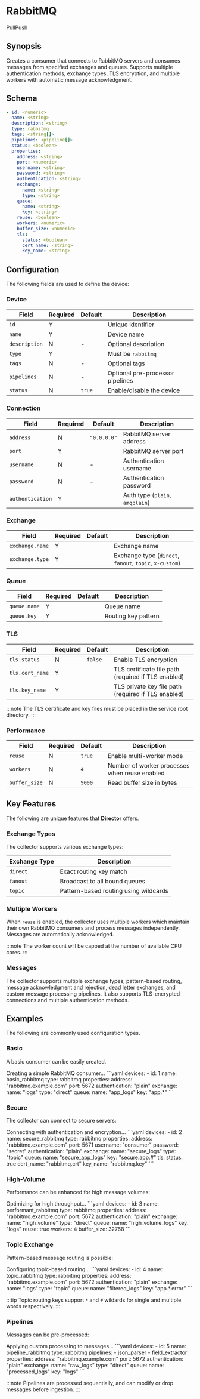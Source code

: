 # RabbitMQ

<span className="theme-doc-version-badge badge badge--secondary">Pull</span><span className="theme-doc-version-badge badge badge--secondary">Push</span>

## Synopsis

Creates a consumer that connects to RabbitMQ servers and consumes messages from specified exchanges and queues. Supports multiple authentication methods, exchange types, TLS encryption, and multiple workers with automatic message acknowledgment.

## Schema

```yaml {2,3,5}
- id: <numeric>
  name: <string>
  description: <string>
  type: rabbitmq
  tags: <string[]>
  pipelines: <pipeline[]>
  status: <boolean>
  properties:
    address: <string>
    port: <numeric>
    username: <string>
    password: <string>
    authentication: <string>
    exchange:
      name: <string>
      type: <string>
    queue:
      name: <string>
      key: <string>
    reuse: <boolean>
    workers: <numeric>
    buffer_size: <numeric>
    tls:
      status: <boolean>
      cert_name: <string>
      key_name: <string>
```

## Configuration

The following fields are used to define the device:

### Device

|Field|Required|Default|Description|
|---|---|---|---|
|`id`|Y||Unique identifier|
|`name`|Y||Device name|
|`description`|N|-|Optional description|
|`type`|Y||Must be `rabbitmq`|
|`tags`|N|-|Optional tags|
|`pipelines`|N|-|Optional pre-processor pipelines|
|`status`|N|`true`|Enable/disable the device|

### Connection

|Field|Required|Default|Description|
|---|---|---|---|
|`address`|N|`"0.0.0.0"`|RabbitMQ server address|
|`port`|Y||RabbitMQ server port|
|`username`|N|-|Authentication username|
|`password`|N|-|Authentication password|
|`authentication`|Y||Auth type (`plain`, `amqplain`)|

### Exchange

|Field|Required|Default|Description|
|---|---|---|---|
|`exchange.name`|Y||Exchange name|
|`exchange.type`|Y||Exchange type (`direct`, `fanout`, `topic`, `x-custom`)|

### Queue

|Field|Required|Default|Description|
|---|---|---|---|
|`queue.name`|Y||Queue name|
|`queue.key`|Y||Routing key pattern|

### TLS

|Field|Required|Default|Description|
|---|---|---|---|
|`tls.status`|N|`false`|Enable TLS encryption|
|`tls.cert_name`|Y||TLS certificate file path (required if TLS enabled)|
|`tls.key_name`|Y||TLS private key file path (required if TLS enabled)|

:::note
The TLS certificate and key files must be placed in the service root directory.
:::

### Performance

|Field|Required|Default|Description|
|---|---|---|---|
|`reuse`|N|`true`|Enable multi-worker mode|
|`workers`|N|`4`|Number of worker processes when reuse enabled|
|`buffer_size`|N|`9000`|Read buffer size in bytes|

## Key Features

The following are unique features that **Director** offers.

### Exchange Types

The collector supports various exchange types:

|Exchange Type|Description|
|---|---|
|`direct`|Exact routing key match|
|`fanout`|Broadcast to all bound queues|
|`topic`|Pattern-based routing using wildcards|

### Multiple Workers

When `reuse` is enabled, the collector uses multiple workers which maintain their own RabbitMQ consumers and process messages independently. Messages are automatically acknowledged.

:::note
The worker count will be capped at the number of available CPU cores.
:::

### Messages

The collector supports multiple exchange types, pattern-based routing, message acknowledgment and rejection, dead letter exchanges, and custom message processing pipelines. It also supports TLS-encrypted connections and multiple authentication methods. 

## Examples

The following are commonly used configuration types.

### Basic

A basic consumer can be easily created.

<ExampleGrid>
  <CommentCol>
    Creating a simple RabbitMQ consumer...
  </CommentCol>
  <CodeCol>
    ```yaml
    devices:
      - id: 1
        name: basic_rabbitmq
        type: rabbitmq
        properties:
          address: "rabbitmq.example.com"
          port: 5672
          authentication: "plain"
          exchange:
            name: "logs"
            type: "direct"
          queue:
            name: "app_logs"
            key: "app.*"
    ```
  </CodeCol>
</ExampleGrid>

### Secure

The collector can connect to secure servers:

<ExampleGrid>
  <CommentCol>
    Connecting with authentication and encryption...
  </CommentCol>
  <CodeCol>
    ```yaml
    devices:
      - id: 2
        name: secure_rabbitmq
        type: rabbitmq
        properties:
          address: "rabbitmq.example.com"
          port: 5671
          username: "consumer"
          password: "secret"
          authentication: "plain"
          exchange:
            name: "secure_logs"
            type: "topic"
          queue:
            name: "secure_app_logs"
            key: "secure.app.#"
          tls:
            status: true
            cert_name: "rabbitmq.crt"
            key_name: "rabbitmq.key"
    ```
  </CodeCol>
</ExampleGrid>

### High-Volume

Performance can be enhanced for high message volumes:

<ExampleGrid>
  <CommentCol>
    Optimizing for high throughput...
  </CommentCol>
  <CodeCol>
    ```yaml
    devices:
      - id: 3
        name: performant_rabbitmq
        type: rabbitmq
        properties:
          address: "rabbitmq.example.com"
          port: 5672
          authentication: "plain"
          exchange:
            name: "high_volume"
            type: "direct"
          queue:
            name: "high_volume_logs"
            key: "logs"
          reuse: true
          workers: 4
          buffer_size: 32768
    ```
  </CodeCol>
</ExampleGrid>

### Topic Exchange

Pattern-based message routing is possible:

<ExampleGrid>
  <CommentCol>
    Configuring topic-based routing...
  </CommentCol>
  <CodeCol>
    ```yaml
    devices:
      - id: 4
        name: topic_rabbitmq
        type: rabbitmq
        properties:
          address: "rabbitmq.example.com"
          port: 5672
          authentication: "plain"
          exchange:
            name: "logs"
            type: "topic"
          queue:
            name: "filtered_logs"
            key: "app.*.error"
    ```
  </CodeCol>
</ExampleGrid>

:::tip
Topic routing keys support `*` and `#` wildards for single and multiple words respectively.
:::

### Pipelines

Messages can be pre-processed:

<ExampleGrid>
  <CommentCol>
    Applying custom processing to messages...
  </CommentCol>
  <CodeCol>
    ```yaml
    devices:
      - id: 5
        name: pipeline_rabbitmq
        type: rabbitmq
        pipelines:
          - json_parser
          - field_extractor
        properties:
          address: "rabbitmq.example.com"
          port: 5672
          authentication: "plain"
          exchange:
            name: "raw_logs"
            type: "direct"
          queue:
            name: "processed_logs"
            key: "logs"
    ```
  </CodeCol>
</ExampleGrid>

:::note
Pipelines are processed sequentially, and can modify or drop messages before ingestion.
:::
